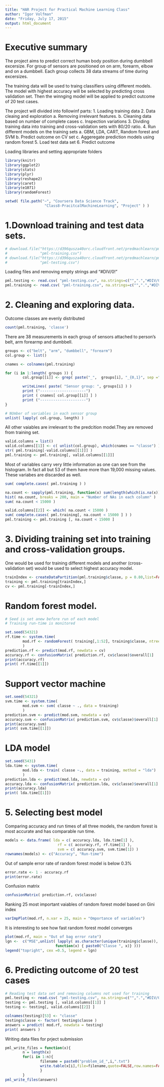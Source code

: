 ```yaml
---
title: "HAR Project for Practical Machine Learning Class"
author: "Igor Volfman"
date: "Friday, July 17, 2015"
output: html_document
---
```


# Executive summary 

The project aims to predict correct human body position during dumbbell excersize.
For group of sensors are positioned on on arm, forearm, elbow and on a dumbbell.
Each group collects 38 data streams of time during excersizes.

The training data will be used to traing classifiers using different models.  
The model with highest accuracy will be selected by predicting cross validation set.
Then the winnging model will be applied to predict outcome of 20 test cases.

The project will divided into followinf parts:
1. Loading training data
2. Data cleaing and exploration
        a. Removing irrelevant features.
        b. Cleaning data based on number of complete cases
        c. Inspection variations
3. Dividing training data into training and cross-validation sets with 80/20 ratio.
4. Run different models on the training sets
        a. GBM, LDA, CART, Random forest and SVM
        b. Predict outcome on  CV set
        c. Aggeregate prediction models using random forest
5. Load test data set
6. Predict outcome


Loading libraries and setting appropriate folders
```r
library(knitr)
library(ggplot2)
library(stats)
library(plyr)
library(reshape2)
library(caret)
library(e1071)
library(randomForest)

setwd( file.path("~", "Coursera Data Science Track", 
                  "Class8-PracitcalMachineLearning", "Project" ) )
```

# 1.Download training and test data sets.
```r
# download.file("https://d396qusza40orc.cloudfront.net/predmachlearn/pml-training.csv",
#               "pml-training.csv")
# download.file("https://d396qusza40orc.cloudfront.net/predmachlearn/pml-testing.csv",
#               "pml-testing.csv")
```

Loading files and removing empty strings and "#DIV/0!"
```r
pml.testing <- read.csv( "pml-testing.csv", na.strings=c("",".","#DIV/0!", "NA") )
pml.training <- read.csv( "pml-training.csv", na.strings=c("",".","#DIV/0!", "NA") )
```

# 2. Cleaning and exploring data.
Outcome classes are evenly distributed
````r
count(pml.training, 'classe')
````

There are 38 measurements in each group of sensors attached to  person's belt, arm forearmp
and dumbbell.
```r
groups <- c("belt", "arm", "dumbbell", "forearm")
col.group <- list()

cnames <- colnames(pml.training)

for (i in 1:length( groups )) {
        col.group[[i]] <- grep( paste("_",  groups[i], "_{0,1}", sep =""), cnames)

        writeLines( paste( "Sensor group: ", groups[i] ) ) 
        print ("---------------------")
        print ( cnames[ col.group[[i]] ] )
        print ("---------------------")
}

# NUmber of variables in each sensor group
unlist( lapply( col.group, length) ) 
```

All other vaiables are irrelevant to the predcition model.They are removed from training set.
```r
valid.columns = list()
valid.columns[[1]] <- c( unlist(col.group), which(cnames == "classe") )
str( pml.training[-valid.columns[[1]]] )
pml.training <- pml.training[, valid.columns[[1]]]
```

Most of variables carry very little information as one can see from the histogram. In fact
all but 53 of them have more than 19,000 missing values. These variabes are discarded as well.

```r
sum( complete.cases( pml.training ) )

na.count <- sapply(pml.training, function(x) sum(length(which(is.na(x)))))
hist( na.count, breaks = 200, main = "Number of NAs in each column" )
sum( na.count < 15000 )

valid.columns[[2]] <- which( na.count < 15000 )
sum( complete.cases( pml.training[, na.count < 15000 ] ) )
pml.training <- pml.training [, na.count < 15000 ]
```

# 3. Dividing training set into training and cross-validation groups.
One would be used for training different models and another (cross- validation set) would be used to select highest accuracy model.

```r
trainIndex <- createDataPartition(pml.training$classe, p = 0.80,list=FALSE)
training <- pml.training[trainIndex,]
cv <- pml.training[-trainIndex,]
```

# Random forest  model.
```r
# Seed is set anew before run of each model
# Training run-time is monitored

set.seed(54321)
rf.time <- system.time(
        mod.rf <- randomForest( training[,1:52], training$classe, ntree = 200)
        )
prediction.rf <- predict(mod.rf, newdata = cv)
accuracy.rf <- confusionMatrix( prediction.rf, cv$classe)$overall[1]
print(accuracy.rf)
print( rf.time[[1]])
```

# Support vector machine
```r
set.seed(54321)
svm.time <- system.time(
        mod.svm <- svm( classe ~ ., data = training)
        )
prediction.svm <- predict(mod.svm, newdata = cv)
accuracy.svm <- confusionMatrix( prediction.svm, cv$classe)$overall[1]
print(accuracy.svm)
print( svm.time[[1]])
```

# LDA model
```r
set.seed(5431)
lda.time <- system.time(
        mod.lda <- train( classe ~., data = training, method = "lda")
        )
prediction.lda <- predict(mod.lda, newdata = cv)
accuracy.lda <- confusionMatrix( prediction.lda, cv$classe)$overall[1]
print(accuracy.lda)
print( lda.time[[1]])
```

# 5. Selecting best model
Comparing accuracy and run times of all three models, the random forest is most accurate and has comparable run time. 
```r
models <- data.frame( lda = c( accuracy.lda, lda.time[1] ), 
                        rf = c( accuracy.rf, rf.time[1] ),
                        svm = c( accuracy.svm, svm.time[1]) )
rownames(models) <- c("Accuracy", "Run-time")
```

Out of sample error rate of random forest model is below 0.3%
```r
error.rate <- 1 - accuracy.rf
print(error.rate)
```

Confusion matrix
```r
confusionMatrix( prediction.rf, cv$classe)
```

Ranking 25 most important vaiables of random forest model based on Gini index
```r
varImpPlot(mod.rf, n.var = 25, main = "Omportance of variables")
```

It is interesting to see how fast random forest model converges
```r
plot(mod.rf, main = "Out of bag error rate")
lgn <-  c("MSE",unlist( lapply( as.character(unique(training$classe)),
                       function(x) { paste0("Classe ", x)} )))
legend("topright", cex =0.5, legend = lgn)
```

# 6. Predicting outcome of 20 test cases
```r
# Reading test data set and removing columns not used for training
pml.testing <- read.csv( "pml-testing.csv", na.strings=c("",".","#DIV/0!", "NA") )
testing <- pml.testing [, valid.columns[[1]] ] 
testing <- testing[, valid.columns[[2]] ]

colnames(testing)[53] <- "classe"
testing$classe <- factor( testing$classe )
answers = predict( mod.rf, newdata = testing)
print( answers )
```

Writing data files for prject submission
```r
pml_write_files = function(x){
        n = length(x)
        for(i in 1:n){
                filename = paste0("problem_id_",i,".txt")
                write.table(x[i],file=filename,quote=FALSE,row.names=FALSE,col.names=FALSE)
                }
        }
pml_write_files(answers)
```

